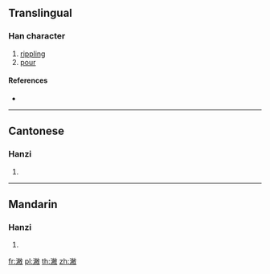 {{character info/new}}
==Translingual==

===Han character===
{{Han char|rn=85|rad=水|as=12|sn=15|four=38140|canj=EFBK|ids=⿰氵敝}}

# [[rippling]]
# [[pour]]

====References====
* {{Han ref|kx=0648.290|dkj=18220|dj=1058.150|hdz=31721.070|uh=6F4E|ud=28494|bh=E276|bd=57974}}

----

==Cantonese==

===Hanzi===
{{yue-hanzi|jyut=|y=pit3}}

# {{defn|lang=yue|sort=水12}}

----

==Mandarin==

===Hanzi===
{{cmn-hanzi|pin=[[pì]] ([[pi4]])|wg=p'i<sup>4</sup>}}

# {{defn|lang=cmn|sort=水12}}

[[fr:潎]]
[[pl:潎]]
[[th:潎]]
[[zh:潎]]